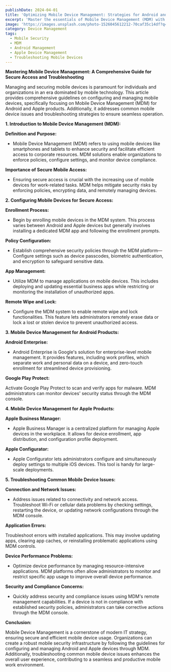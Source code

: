 ```yaml
---
publishDate: 2024-04-01
title: 'Optimizing Mobile Device Management: Strategies for Android and Apple Devices'
excerpt: 'Master the essentials of Mobile Device Management (MDM) with our detailed guide on secure access, device configuration, and troubleshooting for both Android and Apple products. Learn effective strategies to enhance mobile security and device management in your organization.'
image: 'https://images.unsplash.com/photo-1526045612212-70caf35c14df?q=80&w=2370&auto=format&fit=crop&ixlib=rb-4.0.3&ixid=M3wxMjA3fDB8MHxwaG90by1wYWdlfHx8fGVufDB8fHx8fA%3D%3D'
category: Device Management
tags:
  - Mobile Security
  - MDM
  - Android Management
  - Apple Device Management
  - Troubleshooting Mobile Devices
---
```


**Mastering Mobile Device Management: A Comprehensive Guide for Secure Access and Troubleshooting**

Managing and securing mobile devices is paramount for individuals and organizations in an era dominated by mobile technology. This article provides comprehensive guidelines on configuring and managing mobile devices, specifically focusing on Mobile Device Management (MDM) for Android and Apple products. Additionally, it addresses common mobile device issues and troubleshooting strategies to ensure seamless operation.

**1. Introduction to Mobile Device Management (MDM):**

**Definition and Purpose:**

- Mobile Device Management (MDM) refers to using mobile devices like smartphones and tablets to enhance security and facilitate efficient access to corporate resources. MDM solutions enable organizations to enforce policies, configure settings, and monitor device compliance.

**Importance of Secure Mobile Access:**

- Ensuring secure access is crucial with the increasing use of mobile devices for work-related tasks. MDM helps mitigate security risks by enforcing policies, encrypting data, and remotely managing devices.

**2. Configuring Mobile Devices for Secure Access:**

**Enrollment Process:**

- Begin by enrolling mobile devices in the MDM system. This process varies between Android and Apple devices but generally involves installing a dedicated MDM app and following the enrollment prompts.

**Policy Configuration:**

- Establish comprehensive security policies through the MDM platform—Configure settings such as device passcodes, biometric authentication, and encryption to safeguard sensitive data.

**App Management:**

- Utilize MDM to manage applications on mobile devices. This includes deploying and updating essential business apps while restricting or monitoring the installation of unauthorized apps.

**Remote Wipe and Lock:**

- Configure the MDM system to enable remote wipe and lock functionalities. This feature lets administrators remotely erase data or lock a lost or stolen device to prevent unauthorized access.

**3. Mobile Device Management for Android Products:**

**Android Enterprise:**

- Android Enterprise is Google's solution for enterprise-level mobile management. It provides features, including work profiles, which separate work and personal data on a device, and zero-touch enrollment for streamlined device provisioning.

**Google Play Protect:**

Activate Google Play Protect to scan and verify apps for malware. MDM administrators can monitor devices' security status through the MDM console.

**4. Mobile Device Management for Apple Products:**

**Apple Business Manager:**

- Apple Business Manager is a centralized platform for managing Apple devices in the workplace. It allows for device enrollment, app distribution, and configuration profile deployment.

**Apple Configurator:**

- Apple Configurator lets administrators configure and simultaneously deploy settings to multiple iOS devices. This tool is handy for large-scale deployments.

**5. Troubleshooting Common Mobile Device Issues:**

**Connection and Network Issues:**

- Address issues related to connectivity and network access. Troubleshoot Wi-Fi or cellular data problems by checking settings, restarting the device, or updating network configurations through the MDM console.

**Application Errors:**

Troubleshoot errors with installed applications. This may involve updating apps, clearing app caches, or reinstalling problematic applications using MDM controls.

**Device Performance Problems:**

- Optimize device performance by managing resource-intensive applications. MDM platforms often allow administrators to monitor and restrict specific app usage to improve overall device performance.

**Security and Compliance Concerns:**

- Quickly address security and compliance issues using MDM's remote management capabilities. If a device is not in compliance with established security policies, administrators can take corrective actions through the MDM console.

**Conclusion:**

Mobile Device Management is a cornerstone of modern IT strategy, ensuring secure and efficient mobile device usage. Organizations can create a robust mobile security infrastructure by following the guidelines for configuring and managing Android and Apple devices through MDM. Additionally, troubleshooting common mobile device issues enhances the overall user experience, contributing to a seamless and productive mobile work environment.
